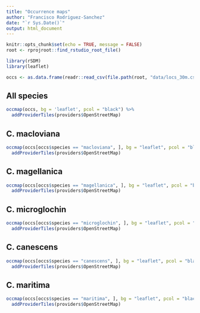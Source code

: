 ```yaml
---
title: "Occurrence maps"
author: "Francisco Rodriguez-Sanchez"
date: "`r Sys.Date()`"
output: html_document
---
```


```r
knitr::opts_chunk$set(echo = TRUE, message = FALSE)
root <- rprojroot::find_rstudio_root_file()
```



```r
library(rSDM)
library(leaflet)
```


```r
occs <- as.data.frame(readr::read_csv(file.path(root, "data/locs_30m.csv")))
```


## All species
```r
occmap(occs, bg = 'leaflet', pcol = "black") %>%
  addProviderTiles(providers$OpenStreetMap)
```


## C. macloviana
```r
occmap(occs[occs$species == "macloviana", ], bg = "leaflet", pcol = "black") %>%
  addProviderTiles(providers$OpenStreetMap)
```


## C. magellanica
```r
occmap(occs[occs$species == "magellanica", ], bg = "leaflet", pcol = "black") %>%
  addProviderTiles(providers$OpenStreetMap)
```


## C. microglochin
```r
occmap(occs[occs$species == "microglochin", ], bg = "leaflet", pcol = "black") %>%
  addProviderTiles(providers$OpenStreetMap)
```


## C. canescens
```r
occmap(occs[occs$species == "canescens", ], bg = "leaflet", pcol = "black") %>%
  addProviderTiles(providers$OpenStreetMap)
```


## C. maritima
```r
occmap(occs[occs$species == "maritima", ], bg = "leaflet", pcol = "black") %>%
  addProviderTiles(providers$OpenStreetMap)
```


